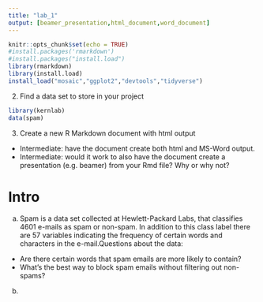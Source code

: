 ```yaml
---
title: "lab_1"
output: [beamer_presentation,html_document,word_document]
---
```



```r
knitr::opts_chunk$set(echo = TRUE)
#install.packages('rmarkdown')
#install.packages("install.load")
library(rmarkdown)
library(install.load)
install_load("mosaic","ggplot2","devtools","tidyverse")
```

2. Find a data set to store in your project
```r
library(kernlab)
data(spam)
```

3.	Create a new R Markdown document with html output 
  + Intermediate: have the document create both html and MS-Word output.
  + Intermediate: would it work to also have the document create a presentation (e.g. beamer) from your Rmd file? Why or why not?  

# Intro
a. Spam is a data set collected at Hewlett-Packard Labs, that classifies 4601 e-mails as spam or non-spam. In addition to this class label there are 57 variables indicating the frequency of certain words and characters in the e-mail.Questions about the data:
* Are there certain words that spam emails are more likely to contain?
* What's the best way to block spam emails without filtering out non-spams?

b. 